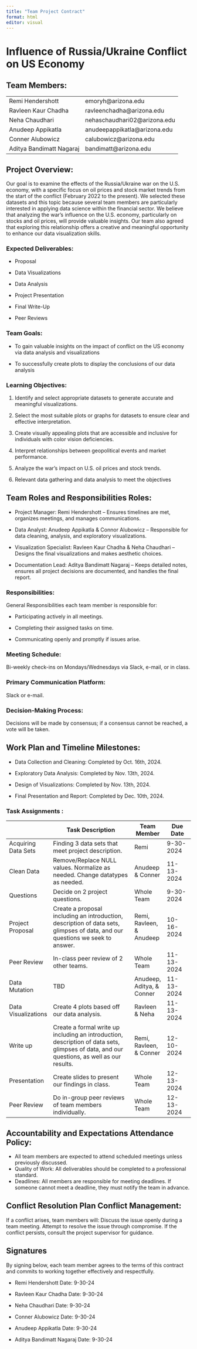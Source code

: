 ```yaml
---
title: "Team Project Contract"
format: html
editor: visual
---
```


# Influence of Russia/Ukraine Conflict on US Economy

## Team Members:

|                          |                               |
|--------------------------|-------------------------------|
| Remi Hendershott         | emoryh\@arizona.edu           |
| Ravleen Kaur Chadha      | ravleenchadha\@arizona.edu    |
| Neha Chaudhari           | nehaschaudhari02\@arizona.edu |
| Anudeep Appikatla        | anudeepappikatla\@arizona.edu |
| Conner Alubowicz         | calubowicz\@arizona.edu       |
| Aditya Bandimatt Nagaraj | bandimatt\@arizona.edu        |

## Project Overview:

Our goal is to examine the effects of the Russia/Ukraine war on the U.S. economy, with a specific focus on oil prices and stock market trends from the start of the conflict (February 2022 to the present). We selected these datasets and this topic because several team members are particularly interested in applying data science within the financial sector. We believe that analyzing the war's influence on the U.S. economy, particularly on stocks and oil prices, will provide valuable insights. Our team also agreed that exploring this relationship offers a creative and meaningful opportunity to enhance our data visualization skills.

### Expected Deliverables:

-   Proposal

-   Data Visualizations

-   Data Analysis

-   Project Presentation

-   Final Write-Up

-   Peer Reviews

### Team Goals:

-   To gain valuable insights on the impact of conflict on the US economy via data analysis and visualizations

-   To successfully create plots to display the conclusions of our data analysis

### Learning Objectives:

1.  Identify and select appropriate datasets to generate accurate and meaningful visualizations.

2.  Select the most suitable plots or graphs for datasets to ensure clear and effective interpretation.

3.  Create visually appealing plots that are accessible and inclusive for individuals with color vision deficiencies.

4.  Interpret relationships between geopolitical events and market performance.

5.  Analyze the war’s impact on U.S. oil prices and stock trends.

6.  Relevant data gathering and data analysis to meet the objectives

## Team Roles and Responsibilities Roles:

-   Project Manager: Remi Hendershott – Ensures timelines are met, organizes meetings, and manages communications.

-   Data Analyst: Anudeep Appikatla & Connor Alubowicz – Responsible for data cleaning, analysis, and exploratory visualizations.

-   Visualization Specialist: Ravleen Kaur Chadha & Neha Chaudhari – Designs the final visualizations and makes aesthetic choices.

-   Documentation Lead: Aditya Bandimatt Nagaraj – Keeps detailed notes, ensures all project decisions are documented, and handles the final report.

### Responsibilities:

General Responsibilities each team member is responsible for:

-   Participating actively in all meetings.

-   Completing their assigned tasks on time.

-   Communicating openly and promptly if issues arise.

### Meeting Schedule:

Bi-weekly check-ins on Mondays/Wednesdays via Slack, e-mail, or in class.

### Primary Communication Platform:

Slack or e-mail.

### Decision-Making Process:

Decisions will be made by consensus; if a consensus cannot be reached, a vote will be taken.

## Work Plan and Timeline Milestones:

-   Data Collection and Cleaning: Completed by Oct. 16th, 2024.

-   Exploratory Data Analysis: Completed by Nov. 13th, 2024.

-   Design of Visualizations: Completed by Nov. 13th, 2024.

-   Final Presentation and Report: Completed by Dec. 10th, 2024.

### Task Assignments :

|                     | Task Description                                                                                                                            | Team Member                | Due Date   |
|------------|--------------------------------------|------------|------------|
| Acquiring Data Sets | Finding 3 data sets that meet project description.                                                                                          | Remi                       | 9-30-2024  |
| Clean Data          | Remove/Replace NULL values. Normalize as needed. Change datatypes as needed.                                                                | Anudeep & Conner           | 11-13-2024 |
| Questions           | Decide on 2 project questions.                                                                                                              | Whole Team                 | 9-30-2024  |
| Project Proposal    | Create a proposal including an introduction, description of data sets, glimpses of data, and our questions we seek to answer.               | Remi, Ravleen, & Anudeep   | 10-16-2024 |
| Peer Review         | In-class peer review of 2 other teams.                                                                                                      | Whole Team                 | 11-13-2024 |
| Data Mutation       | TBD                                                                                                                                         | Anudeep, Aditya, & Conner  | 11-13-2024 |
| Data Visualizations | Create 4 plots based off our data analysis.                                                                                                 | Ravleen & Neha             | 11-13-2024 |
| Write up            | Create a formal write up including an introduction, description of data sets, glimpses of data, and our questions, as well as our results.  | Remi, Ravleen, & Conner    | 12-10-2024 |
| Presentation        | Create slides to present our findings in class.                                                                                             | Whole Team                 | 12-13-2024 |
| Peer Review         | Do in-group peer reviews of team members individually.                                                                                      | Whole Team                 | 12-13-2024 |

## Accountability and Expectations Attendance Policy:

-   All team members are expected to attend scheduled meetings unless previously discussed.
-   Quality of Work: All deliverables should be completed to a professional standard.
-   Deadlines: All members are responsible for meeting deadlines. If someone cannot meet a deadline, they must notify the team in advance.

## Conflict Resolution Plan Conflict Management:

If a conflict arises, team members will: Discuss the issue openly during a team meeting. Attempt to resolve the issue through compromise. If the conflict persists, consult the project supervisor for guidance.

## Signatures

By signing below, each team member agrees to the terms of this contract and commits to working together effectively and respectfully.

-   Remi Hendershott Date: 9-30-24

-   Ravleen Kaur Chadha Date: 9-30-24

-   Neha Chaudhari Date: 9-30-24

-   Conner Alubowicz Date: 9-30-24

-   Anudeep Appikatla Date: 9-30-24

-   Aditya Bandimatt Nagaraj Date: 9-30-24
